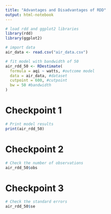 ```yaml
---
title: "Advantages and Disadvantages of RDD"
output: html-notebook
---
```


```r
# load rdd and ggplot2 libraries
library(rdd)
library(ggplot2)

# import data
air_data <- read.csv("air_data.csv")

# fit model with bandwidth of 50
air_rdd_50 <- RDestimate(
  formula = aqi ~ watts, #outcome model
  data = air_data, #dataset
  cutpoint = 600, #cutpoint
  bw = 50 #bandwidth
)
```

# Checkpoint 1
```r
# Print model results
print(air_rdd_50)

```
# Checkpoint 2
```r
# Check the number of observations
air_rdd_50$obs
```

# Checkpoint 3
```r
# Check the standard errors
air_rdd_50$se

```